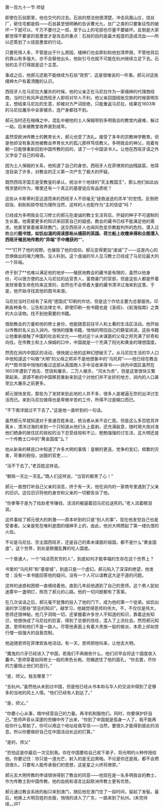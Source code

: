 

第一百九十一节 师徒

即使在石翁那里，他也交代的过去。石翁的想法他很清楚，冲击凤凰山庄，烧丝厂，砸住宅都是假――石翁甚至很明确的告诉曹光九，丝厂之类的只要象征性的破坏一下就可以，千万不要付之一炬，至于山上的宅邸也尽量不要破坏。反倒是大家都觉得不要紧的慈惠堂才是攻击的重点：石翁的目的是最大程度的造成流血――所以还策划了火烧慈惠堂的行动。

只要死得人多，不管是出于什么原因，缙绅们也会即刻和他划清界限，不管他背后的靠山有多强大，亦不会替他出头，他赵引弓也就不可能在杭州继续立足下去。石翁的主子打得就是这个主意。

事成之后，他郝元还能不能继续为石翁“效劳”，这是很难说的一件事。郝元对这些缙绅大户有着清醒的认识。

西班牙人在马尼拉大屠杀的时候，他的父亲正在马尼拉作为一家缙绅的代理商经商，当时已有风声说西班牙人即将对华人不利，他父亲回国结账交款的时候禀明东主，想结束马尼拉的生意，却被对方严词拒绝，只能重返马尼拉，结果在1603年的马尼拉屠杀中全家被杀，连尸身都找不到。

郝元当时还在襁褓之中，混乱中被他的土人保姆带到多明我会的教堂内避难，躲过一劫。后来被教堂收养直到成年。

虽然受欧洲传教士的教育长大，郝元也受了洗礼。接受了多年的宗教神学教育。但是他却没有象其他被教会养育长大的孤儿那样笃信教义。多明我会的神父，抱着有朝一日能够重新回到中国传教的目的，请了一个中国读书人。让他在西班牙语之外又学会了自己的母语。

因为土人保姆的关系，他知道了自己的身世。西班牙人在菲律宾的凶残跋扈，他耳渲目染了许多，对教会的正义第一次产生了极大的怀疑。

既然西班牙国王是受教皇的承认，统治半个地球的“天主教国王”，那么他们如此凶残贪婪的作为，哪里还有一个真正的基督徒应有品质呢？

这些从卡斯蒂利亚远道而来的西班牙人不但毫无“拯救迷途的羔羊”的觉悟。反倒把奴役、剥削和掠夺视为理所当然，这样的人也配作为“主的信徒”吗？

已经成为多明我会见习修士的郝元在虔诚的教士生活背后，怀疑的种子不可遏制的生长着。他需要更多的知识来回答自己的疑惑。教会的藏书已经不能满足他的需求。他甚至冒着被革除教门，送交西班牙人也闻风色变宗教裁判所的危险，潜入过教会的**图书馆，如饥似渴的阅读那些从捕获的英国、荷兰船上收缴来得和企图潜入西班牙殖民地传教的“异端”手中缴获的“**”。

“**”打开了他的视野。也摧毁了他的信仰。郝元变得更加“虔诚”了――这是内心的恐惧做出的竭力掩饰。没人料到。这个虔诚的华人见习教士已经成了马尼拉最大的一个异端。

终于到了**也难以满足他的地步――殖民地教会的藏书是有限的，虽然以他身份，可以很方便的出入马尼拉的达官贵人，富商豪门的官邸，但是这些人都是怀着发财冒着生命危险来这里的，自然也不会带着大量的藏书漂洋过海来到这里。于是，他开始寻找其他的图书来源。

马尼拉当时已经有了采用“德国式”印刷的作坊，但是这个作坊主要为总督服务。印刷各种条令、公告和法律文书，即使印刷一些书籍也是《圣经》、《航海指南》之类的大众读物。找不到他需要的书籍。

借助教会的力量和他的修士身份，他能随意前往华人和土著的生活区活动。他开始以传教的名义出入涧内，悄悄的搜集书籍，悄悄的带回自己的静室阅读。这些书籍让他重新接触了中国的社会和文化――他对这个从未谋面的父母之邦充满了好奇和向往。在传教士和土人保姆的口中，中国就是一个充满了阳光和黄金的理想国度。

然而在涧内中国区的活动，很快就让他的这种幻想破灭了。从马尼拉生活的华人口中他知道这个叫做“大明”的父母之邦并不是他想象中的“乌托邦”――他已经在教会的**图书馆中悄悄的看过这部从英国商人手中没收来得书――涧内中国区虽然在1603年遭到了炮击、焚烧和屠杀，二万人被杀，“河水为赤”，但是这里很快又繁荣起来，源源不断的中国移民重新来到这个对他们并不友好的地方，涧内的人口甚至比大屠杀之前更多。

郝元很快发现，那些为了发财来到此地的人并不多，很多人是被逼无奈的出洋讨生活而已。来到马尼拉做得也是卑微辛苦的工作，所得不过是糊口而已。

“不下南洋就过不下去了。”这是他一直听到的一句话。

虽然郝元早就知道对于普通百姓来说，统治者从来不会仁慈。但是这么多百姓背井离乡，漂洋过海的来到一个只知道从他们头上盘剥，还充满敌意，随时用大炮对准他们栖身的居住区的政权的治下忍受歧视和不公，勉勉强强的讨生活，这大明还是一个传教士口中的“黄金国度”么？

他从新来的移民口中知道了许多大明的事情：皇朝的更迭，党争的变幻，频繁的灾害，苛重的税役，凶狠的官吏……

“活不下去了。”老百姓这样说。

“朝局一天比一天乱。”商人们这样说，“当官的都黑了心！”

郝元一直想打听自己父亲的消息，终于有一天，他在涧内的一家商号里遇到了父亲的旧识。这位旧识将他的身世和父亲的一切都告诉了他。

“你爹等于是为了给赵老爷赚钱，活活的被逼着回马尼拉送死的。”老人流着眼泪说。

这件事给了郝元很大的刺激――原本听到的只是“别人的事”，现在他发觉自己也是受害者。父亲是死在唯利是图的缙绅手上的，由此，他对大明燃起了第一缕仇恨的火焰。

不论是马尼拉、宗主国西班牙，还是自己的素未谋面的祖国，都不是什么“黄金国度”。这个世界，到处是群魔乱舞的吃人国度。

一个普通人，一个“纯洁而贫穷的人”，到底如何才能幸福的生存在这个世界上？

书里的“乌托邦”和“基督城”，到底只是一个虚幻。郝元陷入了深深的绝望，他发觉：没有一本书能回答他的疑问，没有一个人可以请教这大逆不道的问题。

这样的迷惑和困顿一直缠绕着他，直到几年前他遇到了自己的恩师。这个男人犹如迷雾中一盏明灯，照亮了郝元的心路。他的一切问题都有了答案。

在几次谈话之后，郝元毫不犹豫的投入了他的门下，成为他的第一个徒弟。如饥似渴的学习那些“禁忌的知识”。越学习，他越觉得恩师的伟大。不，不仅仅是伟大，恩师还很神秘。他几乎洞晓一切，还掌握着许多世人不知道的知识，靠着这些知识，他很快成了马尼拉的巨富，得到了总督的信任，混入了上流社会。然而郝元知道，恩师和他们不是一路人。尽管他表面上有着大贵族一般的做派，本质上却如苦行僧一般强大的自我克制。

他追随恩师在菲律宾各地活动。有一天，恩师把他叫来，让他去大明。

“魔鬼的爪牙已经进入了中国，若我们不再做些什么，他们迟早会将这个国度收入囊中。”恩师穿着如同修士一般的黑色长袍，兜帽遮住了他的面孔，“你去罢，尽你的力量阻止他们的恶行。”

“是，师父。我去哪里？”

“去杭州。”虽然他从未到过中国，但是他已经从书本和与华人的交谈中得到了足够多的当地的风土人情。“他们已经有人到达了。”

“是，师父。”

“你要小心从事，暗中经营自己的力量。再寻机制服他们。同时，你要保护好自己。”恩师声音从深邃的兜帽中传了出来，“你到了中国就是孤身一人了，我不能再给你什么帮助了。你可以用这个地址给我写信――当然，要很久才能得到彼此的消息。所以你要做好自己在中国活动长远的打算。”

“是的，师父”

“恐怕这是你最后一次见到我。你在中国要给自己收下弟子，将光明的火种传授给他。你要记住：你只是一道光芒，射入的是无边黑暗。不论是你还是我，都不会燃烧很久，只要有人能传承我们的思想，这星星之火终将燎原。”

郝元去大明传教的申请很快得到了教会的同意――他现在是一名多明我会的教士，作为传教士到中国传教，他的血统和语言比起欧洲传教士更有优势。

郝元通过教会系统的船只来到澳门，随后他在澳门住了一段时间，留起了发髻。最后，他换上大明百姓的衣服，悄悄的进入了广东，一路来到了杭州。(未完待续。。)RT

